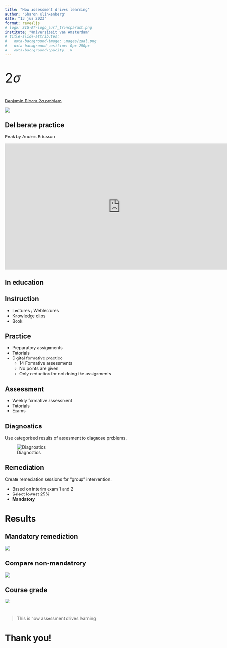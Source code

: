```yaml
---
title: "How assessment drives learning"
author: "Sharon Klinkenberg"
date: "13 jun 2023"
format: revealjs
# logo: SIG-DT-logo_surf_transparant.png
institute: "Universiteit van Amsterdam"
# title-slide-attributes:
#   data-background-image: images/zaal.png
#   data-background-position: 0px 200px
#   data-background-opacity: .8
---
```


## {.center}

::: {style="font-size: 300%;"}

$2\sigma$

:::

[Benjamin Bloom $2\sigma$ problem](https://en.wikipedia.org/wiki/Bloom%27s_2_sigma_problem)

![](images/Bloom2sig.png){fig-align="right"}

## Deliberate practice {.flexbox .vcenter}

Peak by Anders Ericsson

<iframe style="width:760px; height:415px;" src="https://www.youtube.com/embed/uoUHlZP094Q?start=140" frameborder="0" allow="accelerometer; autoplay; encrypted-media; gyroscope; picture-in-picture" allowfullscreen></iframe>

## In education {data-background=images/education_cycle_uva.png data-background-size=contain}

## Instruction {data-background="#E98302"}

* Lectures / Weblectures
* Knowledge clips
* Book

## Practice {data-background="#751C68"}

* Preparatory assignments
* Tutorials
* Digital formative practice
    * 14 Formative assessments
    * No points are given
    * Only deduction for not doing the assignments
    
## Assessment {data-background="#004E92"}

* Weekly formative assessment
* Tutorials
* Exams

## Diagnostics {.smaller data-background="#257835"}

Use categorised results of assesment to diagnose problems.

![Diagnostics](images/digagnostics_remindo.png)

## Remediation {data-background="#BEB414"}

Create remediation sessions for "group" intervention.

* Based on interim exam 1 and 2
* Select lowest 25%
* __Mandatory__

## {data-background=images/education_cycle_uva.png data-background-size=contain}

# Results

## Mandatory remediation

![](images/remediation1819.jpg)

## Compare non-mandatrory

![](images/remediation1718.jpg)

## Course grade

![](images/grades.png){style="transform:scale(.8);"}

#

> This is how assessment drives learning

# Thank you! {data-background="#e67300"}
